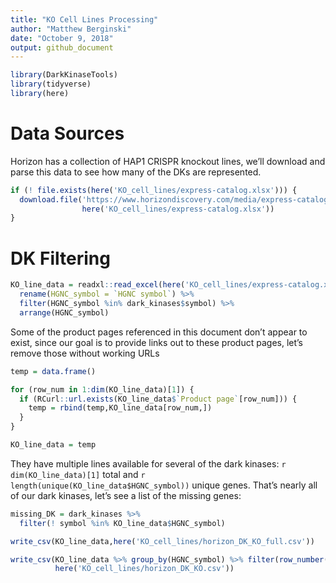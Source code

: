 ```yaml
---
title: "KO Cell Lines Processing"
author: "Matthew Berginski"
date: "October 9, 2018"
output: github_document
---
```


```r
library(DarkKinaseTools)
library(tidyverse)
library(here)
```

# Data Sources

Horizon has a collection of HAP1 CRISPR knockout lines, we'll download and parse this data to see how many of the DKs are represented.

```r
if (! file.exists(here('KO_cell_lines/express-catalog.xlsx'))) {
  download.file('https://www.horizondiscovery.com/media/express-catalog/express-catalog.xlsx',
                here('KO_cell_lines/express-catalog.xlsx'))
}
```

# DK Filtering

```r
KO_line_data = readxl::read_excel(here('KO_cell_lines/express-catalog.xlsx')) %>%
  rename(HGNC_symbol = `HGNC symbol`) %>%
  filter(HGNC_symbol %in% dark_kinases$symbol) %>%
  arrange(HGNC_symbol)
```

Some of the product pages referenced in this document don't appear to exist, since our goal is to provide links out to these product pages, let's remove those without working URLs

```r
temp = data.frame()

for (row_num in 1:dim(KO_line_data)[1]) {
  if (RCurl::url.exists(KO_line_data$`Product page`[row_num])) {
    temp = rbind(temp,KO_line_data[row_num,])
  }
}

KO_line_data = temp
```

They have multiple lines available for several of the dark kinases: `r dim(KO_line_data)[1]` total and `r length(unique(KO_line_data$HGNC_symbol))` unique genes. That's nearly all of our dark kinases, let's see a list of the missing genes:

```r
missing_DK = dark_kinases %>%
  filter(! symbol %in% KO_line_data$HGNC_symbol)
```

```r
write_csv(KO_line_data,here('KO_cell_lines/horizon_DK_KO_full.csv'))
```

```r
write_csv(KO_line_data %>% group_by(HGNC_symbol) %>% filter(row_number() == 1),
          here('KO_cell_lines/horizon_DK_KO.csv'))
```